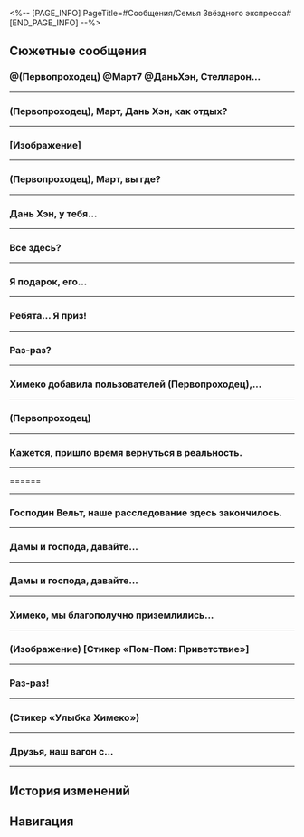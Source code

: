 <%-- [PAGE_INFO]
PageTitle=#Сообщения/Семья Звёздного экспресса#
[END_PAGE_INFO] --%>
{{Сообщение Инфобокс
|id          = 13
|Изображение = НИП Семья Звёздного экспресса Иконка.png
|Тип         = Группа
|Персонажи   = [[Вельт]]; [[Дань Хэн]]; [[Март 7]]; [[Первопроходец]]; [[Пом-Пом]]; [[Химеко]]
|Фракция     = Звёздный экспресс
}}

==Сюжетные сообщения==
===@(Первопроходец) @Март7 @ДаньХэн, Стелларон...===
{{Сообщения
|условие_получения = 
|текст =
:'''Вельт:''' @(Первопроходец) @Март7 @ДаньХэн, Стелларон уже запечатан, пространственное искажение рассеивается. Хорошая работа.
:{Выбор} Мы скоро вернёмся.
::'''(Первопроходец):''' Мы скоро вернёмся.
:{Выбор} Мы ещё тут задержимся.
::'''(Первопроходец):''' Мы ещё тут задержимся.
:'''Вельт:''' Не спешите. Когда будете готовы к отправлению, экспресс будет ждать вас здесь.
:'''Март 7:''' Отлично!
:'''Март 7:''' Хочу сока... Пом-Пом мне обещала стаканчик!
:'''Дань Хэн:''' Какая ситуация на Ярило-VI?
:'''Вельт:''' Не очень хорошая. Несмотря на то, что влияние Стелларона в целом ослабло, существующий Фрагментум укоренился слишком глубоко.
:'''Вельт:''' Вечная мерзлота длилась настолько долго, что оказала слишком сильное влияние на экологию планеты.
:'''Вельт:''' Одним словом, за такой короткий промежуток времени планета, вероятно, не может вернуться в состояние, в котором она была тысячу лет назад.
:'''Март 7:''' Ох... Как же...
:{Выбор} Мы можем что-то сделать?
:'''(Первопроходец):''' Мы можем что-то сделать?
:'''Вельт:''' Как Первопроходцы мы уже завершили свою миссию. Судьбу этого мира нужно вернуть его жителям.
:'''Вельт:''' Человечество всегда боролось с суровыми условиями и умудрялось процветать, несмотря ни на что. Теперь, когда Вечная мерзлота исчезла, Фрагментум потерял возможность расширяться.
:'''Вельт:''' Ярило-VI постепенно возродится, давайте поверим в упорство этого народа.
:'''Вельт:''' Я обнаружил высокочастотный всплеск пространственной энергии на севере Ярило-VI. Возможно, вам будет интересно это проверить.
:'''Вельт:''' Не волнуйтесь, эта энергия вряд ли связана со Стеллароном. Вероятно, это просто эхо, оставленное необычайно мощным пространственным искажением.
:'''Вельт:''' В этом эхо наше привычное восприятие пространства и времени будет кардинально отличаться, вплоть до того, что оно может реконструировать определённые моменты, которые мы когда-то пережили.
:'''Вельт:''' Если у вас есть желание вновь пережить незабываемые впечатления, вы можете попробовать сделать это в месте, наполненном энергией эха.
}}
----

===(Первопроходец), Март, Дань Хэн, как отдых?===
{{Сообщения
|условие_получения = 
|текст =
:'''Химеко:''' (Первопроходец), Март, Дань Хэн, как отдых?
:'''Химеко:''' Пом-Пом завершила обычную проверку перед вылетом, так что Безымянные готовы отправляться в следующий мир. Возвращайтесь на экспресс, когда закончите с делами.
:'''Химеко:''' Ах да, насчёт финальной битвы с Верховной хранительницей Белобога, у вас, должно быть, так много вопросов, верно? Мы с Вельтом провели простой анализ, который может помочь вам получить ответы.
:'''Март 7:''' Поняла! Мы сейчас начнём готовиться.
}}
----

===[Изображение]===
{{Сообщения
|условие_получения = 
|текст =
:'''(Первопроходец):''' [[Файл:Сообщение Trailblazer Relics.png|256px]]
:{Выбор} {{MC|ж=Нашла|м=Нашёл}} странные штуки...
:'''(Первопроходец):''' {{MC|ж=Нашла|м=Нашёл}} странные штуки...
:'''Дань Хэн:''' Реликвии.
:'''Март 7:''' Реликвии :)
:'''Химеко:''' Реликвии
:'''Вельт:''' Это Реликвии.
:{Выбор} Спасибо.
:'''(Первопроходец):''' Спасибо.
:{Выбор} Ну и что такое Реликвия?!
:'''(Первопроходец):''' Ну и что такое Реликвия?!
:'''Вельт:''' Это комбинация потоков данных, которая, по общему мнению, связана со Стеллароном и влиянием Фрагментума.
:'''Вельт:''' Подвергнувшиеся коррозии Фрагментума объекты, данные о которых сохранены им и затем реконструированы, и есть Реликвии.
:{Выбор} Спасибо.
:'''(Первопроходец):''' Спасибо.
:{Выбор} Так что за Реликвия?!
:'''(Первопроходец):''' Так что за Реликвия?!
:'''Вельт:''' ...Обратись к Герте. Она эксперт в области исследования Реликвий.
}}
----

===(Первопроходец), Март, вы где?===
{{Сообщения
|условие_получения = 
|текст =
:'''(Первопроходец):''' (Первопроходец), Март, вы где?
:{{Диалог|Предупреждение}} Ошибка отправки сообщения
:{Выбор} Я найду вас.
:'''(Первопроходец):''' Я найду вас.
:{{Диалог|Предупреждение}} Ошибка отправки сообщения
}}
----

===Дань Хэн, у тебя...===
{{Сообщения
|условие_получения = 
|текст =
:'''(Первопроходец):''' Дань Хэн, у тебя всё в порядке?
:'''Март 7:''' (Первопроходец) и я слышали, что ты получил анонимное письмо, мы забеспокоились, поэтому пошли в архив, но не застали тебя.
:'''Март 7:''' Тот Блэйд, Охотник за Стелларонами с каменным лицом, снова доставляет тебе неприятности?
:{Выбор} Я в порядке...
::'''(Первопроходец):''' Не волнуйся, я отошёл полюбоваться красивым пейзажем.
:{Выбор} Я отошёл увидеться с друзьями.
::'''(Первопроходец):''' Не волнуйся, я отошёл увидеться со старыми друзьями.
:{Выбор} От письма я избавился.
::'''(Первопроходец):''' Не волнуйся, от письма я избавился.
:'''Март 7:''' Уф... какое облегчение.
:'''Март 7:''' Кстати, не забудь вернуться на экспресс пораньше. Химеко сказала, что приготовила нам кофе.
}}
----

===Все здесь?===
{{Сообщения
|условие_получения = 
|текст =
:'''Химеко:''' Все здесь?
:'''Химеко:''' У меня важное объявление.
:{Выбор} Нам начнут платить зарплату?
::'''(Первопроходец):''' Нам наконец будут платить зарплату? Крутяк!
::'''Химеко:''' К сожалению, пока нет таких планов.
::'''Химеко:''' Расходы Безымянных пока всё также регулирует исключительно навигатор. Однако если понадобится, вы можете запросить у меня средства в индивидуальном порядке.
::'''Март 7:''' Кстати, а почему господину Янгу всегда хватает?..
::'''Химеко:''' Господин Янг - исключение~
::'''Вельт:''' Завидуй, молодёжь.
:{Выбор} Нам улучшат питание?
::'''(Первопроходец):''' Обновят меню в вагоне-ресторане? Ну наконец-то!
::'''Химеко:''' (Первопроходец), тебя что-то не устраивает в текущем меню?
::'''Март 7:''' Наверняка {{MC|ж=она|м=он}} опять будет жаловаться на готовые блюда!
::'''Химеко:''' Я бы посоветовала поменьше смотреть видео фуд-блогеров.
:{Выбор} Признаюсь...
::'''(Первопроходец):''' Так и быть, расскажу. Это я {{MC|ж=одолжила|м=одолжил}} массажёр для шеи у Дань Хэна.
::'''Дань Хэн:''' Так вот кто это был.
::'''Дань Хэн:''' Кстати, «одолжить» можно только если второй человек в курсе, в противном случае это воровство.
::'''Химеко:''' Это же просто массажёр. (Первопроходец), можем купить тебе отдельный.
::'''Химеко:''' Правда, я посмотрела цену... Думаю, (Первопроходец) может купить его самостоятельно.
:'''Химеко:''' Вернёмся к теме. Я хотела сообщить, что Звёздный экспресс скоро станет одним из акционеров Корпорации Пенаконии.
:'''Химеко:''' Скоро Семья и КММ проведут официальные переговоры насчёт плана реконструкции Мира грёз и будущих проектов.
:'''Химеко:''' После этого раунда привлечения инвестиций КММ получит 30% акций Пенаконии.
:'''Химеко:''' Отдел стратегических инвестиций добился для нас одного преимущества: после завершения финансирования КММ передаст 5% акций Звёздному экспрессу в знак искренней надежды на долгосрочное сотрудничество с Безымянными.
:'''Март 7:''' Ого...
:'''Март 7:''' Ничего не понимаю в инвестициях и акциях... Но звучит круто!
:'''Вельт:''' Меня больше интересует, как будет рассчитываться прибыль в будущем?
:{Выбор} Мы разбогатеем?
::'''(Первопроходец):''' Так мы скоро разбогатеем?
::'''Химеко:''' Ох, (Первопроходец), так ты всё это время живёшь в бедности? Тебе пришлось несладко.
:{Выбор} Всего 5%?
::'''(Первопроходец):''' Да ну, всего 5%?!
::'''Дань Хэн:''' Похоже, ты разбираешься в финансах не лучше Март.
::'''Март 7:''' Эй!
:'''Химеко:''' И поэтому у нас, как у Безымянных, не покидающих Пути Освоения, добавится ещё одно обязательство.
:'''Химеко:''' Как акционеры Корпорации Пенаконии, мы должны выполнять обязанности послов и следить за тем, чтобы планета празднеств больше не отклонялась от Пути Гармонии.
:{Выбор} Воспользуюсь властью акционера!
::'''(Первопроходец):''' Пришло время всем покориться.
:{Выбор} Пенакония, {{MC|ж=твоя хозяйка|м=твой хозяин}} уже здесь!
::'''(Первопроходец):''' Пришло время всем покориться.
:'''(Первопроходец):''' А, не
:'''(Первопроходец):''' Пришло время всем запомнить наши имена!
:'''Химеко:''' (Первопроходец), сколько у тебя рвения!
:'''Март 7:''' ...
:'''Март 7:''' Ты что это {{MC|ж=задумала|м=задумал}}?!
:'''Дань Хэн:''' Март, не мешай {{MC|ж=ей|м=ему}}.
:'''Дань Хэн:''' От {{MC|ж=её|м=его}} сообщений веет решимостью, мы здесь бессильны.
;{Принятая миссия: Выезд}
}}
----

===Я {{MC|ж=получила|м=получил}} подарок, его...===
{{Сообщения
|условие_получения = 
|текст =
:{Выбор} (Рассказать о подарке)
:'''(Первопроходец):''' Я {{MC|ж=получила|м=получил}} подарок, его отправили на корабль «(Лучезарный шпат/Корма Освоения/Таталов/Парящая стрелка часов)».
:'''(Первопроходец):''' Его прислал Авантюрин, а внутри...
:'''(Первопроходец):''' [[Файл:Сообщение Семья Звёздного экспресса 43.png|256px]]
:'''Вельт:''' Ах, это модель. Этот бренд довольно известен, и качество неплохое. Если я правильно помню, это ограниченная серия.
:'''Март 7:''' [[Файл:Стикер ГПП 07 Пом-Пом 10.png|80px|(Изображение) &lbrack;Подарок&rbrack;]]
:'''Март 7:''' (Первопроходец), открой окошки! Смотри, там наши крошечные фигурки!
:'''Дань Хэн:''' Это уменьшенная модель экспресса. Судя по корпусу, двери вряд ли открываются.
:'''Вельт:''' На родине я тоже коллекционировал модели. Обычно дополнительные аксессуары предоставляют отдельно.
:'''Пом-Пом:''' Ух ты! Откуда такой подарок?! Какая тонкая работа! Пом-Пом тоже хочет. Для проводника есть экземплярчик?
:'''Химеко:''' Это лучше спросить у @(Первопроходец).
:'''(Первопроходец):''' Похоже, ничего нет. Тут только всякие закуски, напитки и прочая ерунда.
:'''(Первопроходец):''' Наверное, ваши посылки всё ещё в пути... Во всяком случае, я {{MC|ж=получила|м=получил}} только эту.
:'''Март 7:''' Я не нашла никакой информации о доставке...
:'''Вельт:''' У меня тоже ничего. Похоже, только (Первопроходец) {{MC|ж=получила|м=получил}} посылку.
:'''Пом-Пом:''' Если закуски вам не нужны, можете отдать Пом-Пом!
:'''Дань Хэн:''' Не кормите проводника чем попало. Если переест, у нас будут проблемы.
:'''Химеко:''' [[Файл:Стикер ГПП 02 Химеко 01.png|80px|(Изображение) &lbrack;Смех&rbrack;]]
:'''Химеко:''' Кроме шуток, по-моему, (Первопроходец) {{MC|ж=удостоилась|м=удостоился}} подарка лично.
:'''Химеко:''' Когда мы получили корабль «(Лучезарный шпат/Корма Освоения/Таталов/Парящая стрелка часов)», мы посоветовались с Семьёй и решили, что корабль должен достаться тому пассажиру Звёздного экспресса, кто внёс наибольший вклад в развитие Пенаконии.
:'''Химеко:''' Другими словами, (Первопроходец) - единственный владелец корабля «(Лучезарный шпат/Корма Освоения/Таталов/Парящая стрелка часов)». Этот подарок принадлежит только тебе.
:{Выбор} Тогда не смею отказаться!
::'''(Первопроходец):''' Да? Тогда я с радостью приму его!
::'''Дань Хэн:''' Да, ты это {{MC|ж=заслужила|м=заслужил}}.
:{Выбор} Вот так сюрприз!
::'''(Первопроходец):''' Как же мне повезло!
::'''(Первопроходец):''' Подождите, мне нужно срочно купить лотерейный билет. Если я выиграю, поделюсь с вами!
::'''Март 7:''' Даже если выиграешь джекпот, ты этого {{MC|ж=достойна|м=достоин}}!
:{Выбор} Лучше подарить его Пом-Пом.
::'''(Первопроходец):''' Мне кажется... лучше подарить его Пом-Пом.
::'''(Первопроходец):''' Как ни крути, Пом-Пом - проводник, а проводник заведует экспрессом. Справедливо!
::'''Пом-Пом:''' [[Файл:Стикер ГПП 07 Пом-Пом 04.png|80px|(Изображение) &lbrack;Пом-Пом отказывается&rbrack;]]
::'''Пом-Пом:''' Пом-Пом не нужно! Пусть лучше будет у тебя. Для Пом-Пом главный подарок - когда на экспрессе есть пассажиры.
::'''Вельт:''' Хе-хе. (Первопроходец), бери!
:'''(Первопроходец):''' [[Файл:Стикер ГПП 07 Пом-Пом 02.png|80px|(Изображение) &lbrack;Пом-Пом пускает слезу&rbrack;]]
}}
----

===Ребята... Я {{MC|ж=выиграла|м=выиграл}} приз!===
{{Сообщения
|условие_получения = 
|текст =
:{Выбор} Это сувенир из игры.
:'''(Первопроходец):''' Ребята... Я {{MC|ж=выиграла|м=выиграл}} приз!
:'''(Первопроходец):''' Это сувенир из игры. Какой-то телевизор!
:'''(Первопроходец):''' Кто хочет посмотреть? Я принесу его в общий вагон!
:'''Вельт:''' Поздравляю с телевизором, (Первопроходец).
:'''Химеко:''' Кажется, тебе везёт на Пенаконии.
:'''Химеко:''' [[Файл:Стикер ГПП 02 Химеко 01.png|80px|(Изображение) &lbrack;Смех&rbrack;]]
:'''Март 7:''' Подожди, а почему у меня такого не было? Я же тоже была на Пенаконии! Тебе везёт, (Первопроходец).
:'''Март 7:''' Хочешь оставить его в общем вагоне? Скажи, когда закончишь. Хочу его потрогать. Вдруг удастся украсть у тебя немного везения.
:'''Пом-Пом:''' Поздравляю, пассажир (Первопроходец).
:'''Пом-Пом:''' Стоп! Подождите! Эту штуку нельзя размещать в общем вагоне! Пом!
:'''Пом-Пом:''' [[Файл:Стикер ГПП 07 Пом-Пом 04.png|80px|(Изображение) &lbrack;Нет&rbrack;]]
:'''Март 7:''' [[Файл:Стикер ГПП 07 Пом-Пом 07.png|80px|(Изображение) &lbrack;Недоумение&rbrack;]]
:'''Март 7:''' А почему нет? Разве нельзя сидеть на диване и смотреть телевизор?
:'''Химеко:''' Хм... Телевизор и кофе. Можно почувствовать себя как дома.
:'''Дань Хэн:''' В общем вагоне нужно наслаждаться видом звёзд. У Пом-Пом строгие правила относительно каждого вагона экспресса. Если мы установим телевизор, то вагон превратится в место для развлечений, а это противоречит понятию «наслаждение видом».
:'''Пом-Пом:''' Верно. Получится, что в общем вагоне будет и фонограф, и телевизор. Это будет всех отвлекать. Пом!
:{Выбор} (Первопроходец) не принесёт телевизор. Пом!
::'''(Первопроходец):''' Ладно... Если пассажиры не согласны, то (Первопроходец) не станет приносить телевизор, пом. Так будет правильно, пом.
::'''Пом-Пом:''' Не надо передразнивать проводника, пассажир (Первопроходец).
::'''Вельт:''' Пом-Пом не говорит «пом» так часто. Ладно, неважно.
:{Выбор} Ты слишком строгая, Пом-Пом...
::'''(Первопроходец):''' [[Файл:Стикер ГПП 07 Пом-Пом 02.png|80px|(Изображение) &lbrack;Плач&rbrack;]]
::'''(Первопроходец):''' Ладно... Ты слишком строгая, Пом-Пом... Я не стану приносить телевизор.
:'''Пом-Пом:''' Пассажир (Первопроходец), телевизор можно поставить в спальном вагоне.
:'''Пом-Пом:''' Можно поставить его в коридоре рядом с креслом, чтобы все могли смотреть.
:'''Март 7:''' Понятно... Ты всё продумала, Пом-Пом. Настоящий проводник.
:'''Пом-Пом:''' [[Файл:Стикер ГПП 07 Пом-Пом 02.png|80px|(Изображение) &lbrack;Плач&rbrack;]]
:'''Вельт:''' Если получится, периодически будем устраивать просмотр фильмов.
:'''Вельт:''' Можно посмотреть мультфильмы, которые я снял на родине. Некоторые из них лучше смотреть на большом экране.
:'''Март 7:''' Господин Янг... Только не засните опять.
:'''Пом-Пом:''' [[Файл:Стикер ГПП 07 Пом-Пом 06.png|80px|(Изображение) &lbrack;Лайк&rbrack;]]
:'''Химеко:''' [[Файл:Стикер ГПП 07 Пом-Пом 06.png|80px|(Изображение) &lbrack;Лайк&rbrack;]]
:'''Дань Хэн:''' Хм. Мне тоже интересно. Устройства с Пенаконии обладают интересным строением. Неизвестно, будет ли он работать вне контакта с меморией.
}}
----

===Раз-раз?===
{{Сообщения
|условие_получения = 
|текст =
:'''Пом-Пом:''' Раз-раз?
:'''Март 7:''' Раз-раз?
:'''Дань Хэн:''' ...
:{Выбор} Что такое?
::'''(Первопроходец):''' Что такое?
:{Выбор} Раз-раз?
::'''(Первопроходец):''' Раз-раз?
::'''Вельт:''' Так-так, для начала посмотрим, что скажет проводник.
:'''Химеко:''' Мы уже готовы к отправлению?
:'''Пом-Пом:''' Готовы-готовы! Пом! Устройство для прыжка настроено!
:'''Пом-Пом:''' Однако прежде, чем мы отправимся, Пом-Пом, как проводник экспресса, особо подчеркнёт три момента.
:'''Пом-Пом:''' Именно за этим Пом-Пом и здесь, на нашем маленьком собрании экипажа экспресса.
:'''Март 7:''' Ну что ж! Правила те же.
:'''Март 7:''' Встретимся в общем вагоне!
;{Принятая миссия: Долгий день уходит в ночь}
}}
----

===Химеко добавила пользователей (Первопроходец),...===
{{Сообщения
|условие_получения = 
|текст =
:{{Диалог|Предупреждение}} Химеко добавила пользователей (Первопроходец), Март 7 и Вельт в групповой чат
:'''Химеко:''' Ну как, хорошо проводим время?
:'''Март 7:''' Просто отлично, конечно.
:'''Март 7:''' Но есть ощущение, будто что-то здесь не так...
:'''Март 7:''' Всё кажется ненастоящим, странным, не могу описать.
:{Выбор} Мы же во сне.
::'''(Первопроходец):''' Мы же во сне.
:{Выбор} Зато исследование продвигается.
::'''(Первопроходец):''' Зато исследование продвигается.
:'''Март 7:''' На аукционе я столкнулась с парнем с гипсовой головой. Он ушёл, ничего не сделав. Это подозрительно.
:'''Вельт:''' Я тоже сделал несколько неприятных открытий. Ситуация сложная. Лучше встретиться и обсудить всё лично.
:'''Химеко:''' И у меня так же.
:'''Химеко:''' Кажется, пришло время вернуться в реальность.
:'''Химеко:''' Встретимся в моём номере.
}}
----

===(Первопроходец)===
{{Сообщения
|условие_получения = 
|текст =
:'''Март 7:''' (Первопроходец)
:'''Март 7:''' Ты ещё в отеле Мира грёз?
:'''Март 7:''' (Первопроходец)
:'''Март 7:''' (Первопроходец)
:'''Вельт:''' Что у вас происходит?
:'''Химеко:''' Мы разделились в зоне воспоминаний, но (Первопроходец) сейчас с той хранительницей памяти.
:'''Март 7:''' Я не могу уже.
:'''Март 7:''' Спасите.
:'''Химеко:''' Март, успокойся.
:'''Дань Хэн:''' Мне выйти?
:'''Химеко:''' Пока не надо.
:'''Дань Хэн:''' Хорошо. Как понадобится, скажи.
:'''Вельт:''' В отеле «Грёзы» в реальности всё спокойно, ничего толком не происходит.
:{{Диалог|Предупреждение}} - История сообщений -
:{Выбор} Я {{MC|ж=готова|м=готов}}.
::'''(Первопроходец):''' Я {{MC|ж=закончила|м=закончил}} с расследованием.
::'''(Первопроходец):''' Где собираемся?
:{Выбор} Вы где?
::'''(Первопроходец):''' Я {{MC|ж=закончила|м=закончил}} с расследованием.
::'''(Первопроходец):''' Где вас искать?
:'''Март 7:''' (Первопроходец)!
:'''Химеко:''' (Первопроходец), как хорошо, что ты в безопасности.
:'''Март 7:''' Она же ничего плохого не сделала, да?
:'''Химеко:''' Сожалею о госпоже Светлячке...
:'''Химеко:''' Семья изолировала участок, и сейчас мы на переговорах с представителями. Почти закончили.
:'''Химеко:''' Давайте у статуи Часика встретимся.
}}
----

===Кажется, пришло время вернуться в реальность.===
{{Сообщения
|условие_получения = 
|текст =
:'''Химеко:''' Кажется, пришло время вернуться в реальность.
:'''Химеко:''' Встретимся в моём номере.
:{Выбор} У меня тут небольшая проблемка...
:'''(Первопроходец):''' У меня тут небольшая проблемка...
:{{Диалог|Предупреждение}} Ошибка отправки сообщения
:{Выбор} Ого...
:'''(Первопроходец):''' Ого...
:{{Диалог|Предупреждение}} Ошибка отправки сообщения
}}
----

======
{{Сообщения
|условие_получения = 
|текст =
:'''Пом-Пом:''' [[Файл:Сообщение Семья Звёздного экспресса 301.png|256px]]
:'''Пом-Пом:''' Пришла посылка на экспресс.
:'''Пом-Пом:''' [[Файл:Стикер ГПП 07 Пом-Пом 10.png|80px]]
:'''Вельт:''' Раньше ведь тоже что-то приходило, да?
:'''Март 7:''' [[Файл:Стикер ГПП 01 Март 7 14.png|80px]]
:'''Март 7:''' Что за посылка? Как загадочно!
:'''Дань Хэн:''' Да, в записях экспресса упоминается подобное.
:'''Дань Хэн:''' [[Файл:Стикер ГПП 02 Дань Хэн 01.png|80px]]
:'''Март 7:''' А, это! Припоминаю.
:'''Март 7:''' @(Первопроходец), это кое-что классное, возвращайся и посмотри {{MC|ж=сама|м=сам}}!
:{Выбор} Да, я знаю, что там.
::'''(Первопроходец):''' Это подарок для меня.
:{Выбор} А получателем кто указан?
::'''(Первопроходец):''' Там написано, кто получатель? (Первопроходец)?
:'''(Первопроходец):''' [[Файл:Стикер ГПП 03 Келус 01.png|80px]] [[Файл:Стикер ГПП 03 Стелла 01.png|80px]]
:'''Химеко:''' Эта посылка отправлена на экспресс кем-то из Безымянных.
:'''Химеко:''' [[Файл:Стикер ГПП 02 Химеко 01.png|80px]]
:'''Химеко:''' @(Первопроходец), так и знала, что ты заинтересуешься.
:'''Химеко:''' Не забудь посмотреть, что там, как вернёшься.
:{Выбор} Ок, скоро буду.
::'''(Первопроходец):''' Скоро буду на экспрессе. Я уже у пространственного якоря.
::'''Пом-Пом:''' Пом-Пом будет ждать~ Пом!
::'''Пом-Пом:''' [[Файл:Стикер ГПП 07 Пом-Пом 14.png|80px]]
:{Выбор} Пом-Пом тоже не в курсе?
::'''(Первопроходец):''' Ладно! А проводник тоже не в курсе?
::'''Пом-Пом:''' Пф-ф-ф! Пом-Пом думает, что здесь только ты не в курсе.
::'''Пом-Пом:''' [[Файл:Стикер ГПП 07 Пом-Пом 04.png|80px]]
:{Выбор} Опаздываешь с сообщениями.
::'''(Первопроходец):''' Да я уже {{MC|ж=видела|м=видел}} посылку. Опаздываешь с сообщениями, проводник.
::'''Пом-Пом:''' Это ты с ответами опаздываешь, пассажир (Первопроходец)!
::'''Пом-Пом:''' [[Файл:Стикер ГПП 07 Пом-Пом 04.png|80px]]
;{Принятая миссия: Посылка для Безымянных}
}}
----

===Господин Вельт, наше расследование здесь закончилось.===
{{Сообщения
|условие_получения = 
|текст =
:{Выбор} Расспросить Вельта.
:'''(Первопроходец):''' Господин Вельт, наше расследование здесь закончилось.
:'''(Первопроходец):''' Как там? Есть новости?
:'''Вельт:''' Нормально, мы с Галактическим рейнджером считаем, что Семья скрывает что-то важное.
:'''Вельт:''' Сейчас мы направляемся в Резиденцию утренней росы.
:'''Март 7:''' Ахерон, да? Авантюрин предупреждал, что она опасна...
:'''Вельт:''' Она на нашей стороне, проверено.
:'''Вельт:''' Не нужно беспокоиться. Потерпите немного. Дам вам знать, если найду что-нибудь.
}}
----

===Дамы и господа, давайте...===
{{Сообщения
|условие_получения = 
|текст =
:'''Химеко:''' Дамы и господа, давайте отправимся на «Лучезарный шпат».
:'''Химеко:''' Я скоро закончу. Встретимся у бассейна на корме.
:'''Дань Хэн:''' Ок
:'''Вельт:''' Я догоню позже.
:{Выбор} Уже иду.
::'''(Первопроходец):''' Все за мной!
::'''Март 7:''' Кстати, чем вы занимаетесь на «Лучезарном шпате», госпожа Химеко?
:{Выбор} Чем вы занимаетесь, госпожа Химеко?
::'''(Первопроходец):''' Кстати, чем вы занимаетесь, госпожа Химеко?
::'''Март 7:''' Эй! Я как раз хотела спросить...
:'''Химеко:''' [[Файл:Стикер ГПП 02 Химеко 01.png|80px|(Изображение) Химеко улыбается]]
:'''Химеко:''' Пока что это секрет.
:'''Химеко:''' Потерпите, вы узнаете на церемонии открытия.
:'''Март 7:''' Ох...
:'''Март 7:''' Жду с нетерпением!!
}}
----

===Дамы и господа, давайте...===
{{Сообщения
|условие_получения = 
|текст =
:'''Химеко:''' Дамы и господа, давайте отправимся на «Лучезарный шпат».
:'''Химеко:''' Я скоро закончу. Встретимся у бассейна на корме.
:'''Дань Хэн:''' Ок
:'''Вельт:''' Я догоню позже.
:{Выбор} Уже иду.
::'''(Первопроходец):''' Все за мной!
::'''Март 7:''' Кстати, чем вы занимаетесь на «Лучезарном шпате», госпожа Химеко?
:{Выбор} Чем вы занимаетесь, госпожа Химеко?
::'''(Первопроходец):''' Кстати, чем вы занимаетесь, госпожа Химеко?
::'''Март 7:''' Эй! Я как раз хотела спросить...
:'''Химеко:''' [[Файл:Стикер ГПП 02 Химеко 01.png|80px|(Изображение) Химеко улыбается]]
:'''Химеко:''' Пока что это секрет.
:'''Химеко:''' Потерпите, вы узнаете на церемонии открытия.
:'''Март 7:''' Ох...
:'''Март 7:''' Жду с нетерпением!!
}}
----

===Химеко, мы благополучно приземлились...===
{{Сообщения
|условие_получения = 
|текст =
:'''Дань Хэн:''' Химеко, мы благополучно приземлились на Амфореусе. Кажется, здесь есть цивилизация.
:{Выбор} Пом-Пом! Я с голоду помираю!
::'''(Первопроходец):''' Вагон взорвался! Пом-Пом, сбрось еды! Срочно!
:{Выбор} Прощайте, друзья!
::'''(Первопроходец):''' Мы свободны от экспресса! Прощай, клетка!
:{{Диалог|Предупреждение}} Ошибка отправки сообщения.
}}
----

===(Изображение) [Стикер «Пом-Пом: Приветствие»]===
{{Сообщения
|условие_получения = 
|текст =
:'''Химеко:''' [[Файл:Стикер ГПП 07 Пом-Пом 01.png|80px|(Изображение) &lbrack;Стикер «Пом-Пом: Приветствие»&rbrack;]]
:'''Химеко:''' Вы тут?
:'''Март 7:''' Тут!
:'''Дань Хэн:''' Ага.
:'''Химеко:''' У меня для вас новость.
:'''Март 7:''' Ого, что за новость?
:{Выбор} Хорошая?
::'''(Первопроходец):''' Новость хорошая?
::'''Химеко:''' Хе-хе, вроде того.
::'''Март 7:''' Отлично!
:{Выбор} Надеюсь, это не что-то плохое...
::'''(Первопроходец):''' Надеюсь, это не плохие новости...
::'''Март 7:''' Ну хватит, не каркай!
::'''Химеко:''' Хе-хе, конечно, нет. Успокойтесь.
:{Выбор} У меня много дел.
::'''(Первопроходец):''' У меня много дел в последнее время.
::'''Март 7:''' Это точно. Я каждый день смотрю, как (Первопроходец) носится туда-сюда.
::'''Март 7:''' ...Ты же нас не бросаешь?
:'''Химеко:''' Давайте встретимся, когда будет время. Мы с Вельтом будем ждать вас в общем вагоне.
}}
----

===Раз-раз!===
{{Сообщения
|условие_получения = 
|текст =
:'''Пом-Пом:''' Раз-раз!
:'''Март 7:''' Давненько мы не слыхали «раз-раз» от проводника.
:'''Март 7:''' И это значит
:{Выбор} Уже прыгаем?
::'''(Первопроходец):''' мы вот-вот совершим прыжок, да?
:{Выбор} Раз-раз!
::'''(Первопроходец):''' Раз-раз!
::'''Дань Хэн:''' ...
::'''Март 7:''' Да, мы прыгаем!
:'''Пом-Пом:''' Именно.
:'''Пом-Пом:''' Один пассажир поделился с нами особыми предложениями, касающимися нашей следующей остановки.
:'''Пом-Пом:''' Обсудим на собрании по навигации, как и всегда.
:'''Пом-Пом:''' Встречаемся в общем вагоне!
}}
----

===(Стикер «Улыбка Химеко»)===
{{Сообщения
|условие_получения = 
|текст =
:'''Химеко:''' [[Файл:Стикер ГПП 02 Химеко 01.png|80px|(Стикер «Улыбка Химеко»)]]
:'''Химеко:''' Господа, с космической станции прислали подарки. Я попросила проводника оставить их в общем вагоне. Не забудьте забрать~
:{Выбор} А что там?
::'''(Первопроходец):''' Это вполне в духе Асты. Интересно, что дарят богатые люди?
:{Выбор} Сегодня праздник?
::'''(Первопроходец):''' Невероятно... Сегодня какой-то особенный праздник? В честь чего подарки?
:'''Химеко:''' Там различные лакомства и предметы снабжения. А ещё занимательные изобретения исследователей.
:'''Химеко:''' Отправители сказали, что хотят отблагодарить нас за помощь космической станции. Такой способ выразить тёплые чувства.
:'''Вельт:''' Это было совсем несложно. Они очень добры.
:'''Дань Хэн:''' Подарки меня мало интересуют, но спасибо им за заботу.
:'''Март 7:''' Ух ты! Я бегу!
:'''Химеко:''' А, да, (Первопроходец), приходи обязательно. Там есть маленький робот, он придётся тебе как раз кстати.
:{Выбор} Почему мне?
::'''(Первопроходец):''' Мне? Ого, как неожиданно!
:{Выбор} А вам он не нужен?
::'''(Первопроходец):''' ???
::'''(Первопроходец):''' А что за робот? Вам он не нужен?
:'''Вельт:''' Мы с проводником подумали, что тебе он подойдёт лучше всего.
:'''Пом-Пом:''' У Пом-Пом была мысль сделать его уборщиком на экспрессе, но у тебя всегда столько дел, что, пожалуй, помощник не помешает тебе. Поэтому мы решили отдать робота тебе, (Первопроходец). Пом!
:'''Химеко:''' @(Первопроходец)
:'''Химеко:''' Так что не забудь заглянуть в общий вагон. А мы пока придержим для тебя подарок.
:'''Дань Хэн:''' Тут ещё еда.
:'''Пом-Пом:''' Кстати о лакомствах! Пом-Пом хочет кое-кому напомнить: даже не пытайся всё слопать в одиночку! Не забывай об остальных, пом.
:'''Март 7:''' [[Файл:Стикер ГПП 07 Пом-Пом 02.png|80px|(Стикер «Пом-Пом пускает слезу»)]]
;{Принятая миссия: В поисках себя: Начало}
}}
----

===Друзья, наш вагон с...===
{{Сообщения
|условие_получения = 
|текст =
:'''Пом-Пом:''' Друзья, наш вагон с Амфореуса по-прежнему не выходит на связь.
:'''Химеко:''' Кажется, Март 7 снова стало хуже.
:{Выбор} Вы видите мои сообщения?
::'''(Первопроходец):''' Химеко! Вельт! Приём-приём! Вы видите мои сообщения?
:{Выбор} Миру вот-вот придёт конец!
::'''(Первопроходец):''' Химеко! Вельт! Скорее, спасите меня! Амфореусу вот-вот придёт конец!
:{{Диалог|Предупреждение}} Ошибка отправки сообщения.
:'''Химеко:''' Вельт, что у тебя там?
:'''Вельт:''' Можно сказать, что дела идут неплохо. Герта позвала на помощь Скрюллума. Мы как следует всё обсудили в Изолированной зоне.
:'''Вельт:''' У этих гениев огромный опыт. Теперь мы стали ещё на шаг ближе к разгадке тайны Амфореуса.
:'''Вельт:''' Впрочем... Мы также получили немало неожиданной информации. Боюсь, в сообщении изложить её будет сложно.
:'''Вельт:''' Я сейчас перешлю тебе протокол собрания.
:'''Химеко:''' Поняла.
:{Выбор} А на станции можно будет посмотреть?
:'''(Первопроходец):''' Помоги мне, пространственный якорь. Я тоже хочу отправиться на космическую станцию и посмотреть протокол собрания.
:{{Диалог|Предупреждение}} Ошибка отправки сообщения.
}}
----

==История изменений==
{{История изменений|3.5}}

==Навигация==
{{Сообщения Навбокс}}